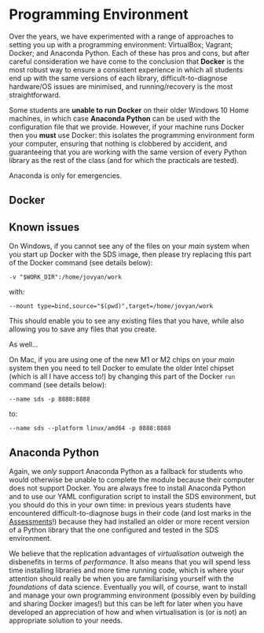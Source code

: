 # Programming Environment

Over the years, we have experimented with a range of approaches to setting you up with a programming environment: VirtualBox; Vagrant; Docker; and Anaconda Python. Each of these has pros and cons, but after careful consideration we have come to the conclusion that **Docker** is the most robust way to ensure a consistent experience in which all students end up with the same versions of each library, difficult-to-diagnose hardware/OS issues are minimised, and running/recovery is the most straightforward. 

Some students are **unable to run Docker** on their older Windows 10 Home machines, in which case **Anaconda Python** can be used with the configuration file that we provide. However, if your machine runs Docker then you **must** use Docker: this isolates the programming environment form your computer, ensuring that nothing is clobbered by accident, and guaranteeing that you are working with the same version of every Python library as the rest of the class (and for which the practicals are tested). 

Anaconda is only for emergencies.

## Docker

::: {.callout-tip}
## Known issues

On Windows, if you cannot see any of the files on your _main_ system when you start up Docker with the SDS image, then please try replacing this part of the Docker command (see details below):

`-v "$WORK_DIR":/home/jovyan/work`

with:

`--mount type=bind,source="$(pwd)",target=/home/jovyan/work`

This should enable you to see any existing files that you have, while also allowing you to save any files that you create.
:::

As well...

::: {.callout-tip}

On Mac, if you are using one of the new M1 or M2 chips on your _main_ system then you need to tell Docker to emulate the older Intel chipset (which is all I have access to!) by changing this part of the Docker `run` command (see details below):

`--name sds -p 8888:8888`

to:

`--name sds --platform linux/amd64 -p 8888:8888`

:::

## Anaconda Python

Again, we *only* support Anaconda Python as a fallback for students who would otherwise be unable to complete the module because their computer does not support Docker. You are always free to install Anaconda Python and to use our YAML configuration script to install the SDS environment, but you should do this in your own time: in previous years students have encountered difficult-to-diagnose bugs in their code (and lost marks in the [Assessments](../assessments.qmd)!) because they had installed an older or more recent version of a Python library that the one configured and tested in the SDS environment.

We believe that the replication advantages of *virtualisation* outweigh the disbenefits in terms of *performance*. It also means that you will spend less time installing libraries and more time running code, which is where your attention should really be when you are familiarising yourself with the *foundations* of data science. Eventually you will, of course, want to install and manage your own programming environment (possibly even by building and sharing Docker images!) but this can be left for later when you have developed an appreciation of how and when virtualisation is (or is not) an appropriate solution to your needs.
